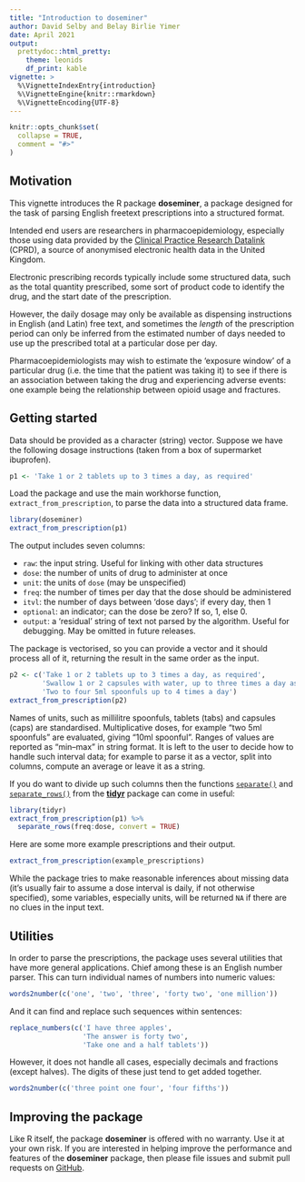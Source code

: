 ```yaml
---
title: "Introduction to doseminer"
author: David Selby and Belay Birlie Yimer
date: April 2021
output:
  prettydoc::html_pretty:
    theme: leonids
    df_print: kable
vignette: >
  %\VignetteIndexEntry{introduction}
  %\VignetteEngine{knitr::rmarkdown}
  %\VignetteEncoding{UTF-8}
---
```


```r
knitr::opts_chunk$set(
  collapse = TRUE,
  comment = "#>"
)
```

## Motivation

This vignette introduces the R package **doseminer**, a package designed for the task of parsing English freetext prescriptions into a structured format.

Intended end users are researchers in pharmacoepidemiology, especially those using data provided by the [Clinical Practice Research Datalink](https://www.cprd.com) (CPRD), a source of anonymised electronic health data in the United Kingdom.

Electronic prescribing records typically include some structured data, such as the total quantity prescribed, some sort of product code to identify the drug, and the start date of the prescription.

However, the daily dosage may only be available as dispensing instructions in English (and Latin) free text, and sometimes the _length_ of the prescription period can only be inferred from the estimated number of days needed to use up the prescribed total at a particular dose per day.

Pharmacoepidemiologists may wish to estimate the 'exposure window' of a particular drug (i.e. the time that the patient was taking it) to see if there is an association between taking the drug and experiencing adverse events: one example being the relationship between opioid usage and fractures.

## Getting started

Data should be provided as a character (string) vector.
Suppose we have the following dosage instructions (taken from a box of supermarket ibuprofen).

```r
p1 <- 'Take 1 or 2 tablets up to 3 times a day, as required'
```

Load the package and use the main workhorse function, `extract_from_prescription`, to parse the data into a structured data frame.

```r
library(doseminer)
extract_from_prescription(p1)
```

The output includes seven columns:

- `raw`: the input string. Useful for linking with other data structures
- `dose`: the number of units of drug to administer at once
- `unit`: the units of `dose` (may be unspecified)
- `freq`: the number of times per day that the dose should be administered
- `itvl`: the number of days between 'dose days'; if every day, then 1
- `optional`: an indicator; can the dose be zero? If so, 1, else 0.
- `output`: a 'residual' string of text not parsed by the algorithm. Useful for debugging. May be omitted in future releases.

The package is vectorised, so you can provide a vector and it should process all of it, returning the result in the same order as the input.

```r
p2 <- c('Take 1 or 2 tablets up to 3 times a day, as required',
        'Swallow 1 or 2 capsules with water, up to three times a day as required.',
        'Two to four 5ml spoonfuls up to 4 times a day')
extract_from_prescription(p2)
```

Names of units, such as millilitre spoonfuls, tablets (tabs) and capsules (caps) are standardised.
Multiplicative doses, for example "two 5ml spoonfuls" are evaluated, giving "10ml spoonful".
Ranges of values are reported as "min--max" in string format.
It is left to the user to decide how to handle such interval data; for example to parse it as a vector, split into columns, compute an average or leave it as a string.

If you do want to divide up such columns then the functions [`separate()`](https://tidyr.tidyverse.org/reference/separate.html) and [`separate_rows()`](https://tidyr.tidyverse.org/reference/separate_rows.html) from the [**tidyr**](https://tidyr.tidyverse.org/index.html) package can come in useful:

```r
library(tidyr)
extract_from_prescription(p1) %>%
  separate_rows(freq:dose, convert = TRUE)
```

Here are some more example prescriptions and their output.

```r
extract_from_prescription(example_prescriptions)
```

While the package tries to make reasonable inferences about missing data (it's usually fair to assume a dose interval is daily, if not otherwise specified), some variables, especially units, will be returned `NA` if there are no clues in the input text.

## Utilities

In order to parse the prescriptions, the package uses several utilities that have more general applications.
Chief among these is an English number parser.
This can turn individual names of numbers into numeric values:

```r
words2number(c('one', 'two', 'three', 'forty two', 'one million'))
```

And it can find and replace such sequences within sentences:

```r
replace_numbers(c('I have three apples',
                  'The answer is forty two',
                  'Take one and a half tablets'))
```

However, it does not handle all cases, especially decimals and fractions (except halves).
The digits of these just tend to get added together.

```r
words2number(c('three point one four', 'four fifths'))
```

## Improving the package

Like R itself, the package **doseminer** is offered with no warranty.
Use it at your own risk.
If you are interested in helping improve the performance and features of the **doseminer** package, then please file issues and submit pull requests on [GitHub](https://github.com/Selbosh/doseminer).
